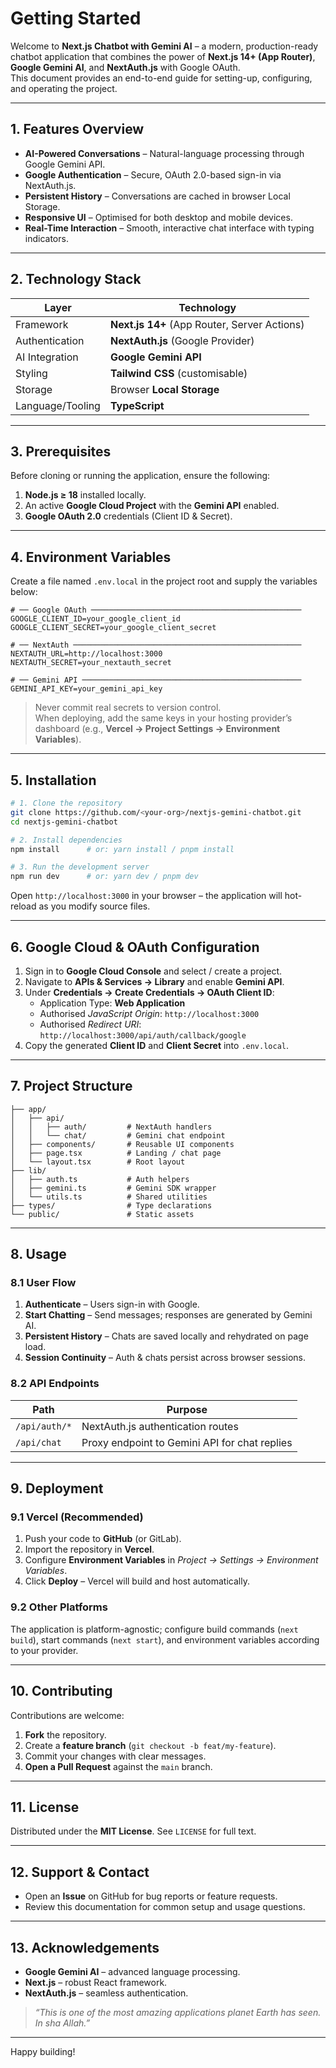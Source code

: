 # Getting Started

Welcome to **Next.js Chatbot with Gemini AI** – a modern, production-ready chatbot application that combines the power of **Next.js 14+ (App Router)**, **Google Gemini AI**, and **NextAuth.js** with Google OAuth.  
This document provides an end-to-end guide for setting-up, configuring, and operating the project.

---

## 1. Features Overview

- **AI-Powered Conversations** – Natural-language processing through Google Gemini API.  
- **Google Authentication** – Secure, OAuth 2.0-based sign-in via NextAuth.js.  
- **Persistent History** – Conversations are cached in browser Local Storage.  
- **Responsive UI** – Optimised for both desktop and mobile devices.  
- **Real-Time Interaction** – Smooth, interactive chat interface with typing indicators.  

---

## 2. Technology Stack

| Layer              | Technology                                   |
| ------------------ | -------------------------------------------- |
| Framework          | **Next.js 14+** (App Router, Server Actions) |
| Authentication     | **NextAuth.js** (Google Provider)            |
| AI Integration     | **Google Gemini API**                        |
| Styling            | **Tailwind CSS** (customisable)              |
| Storage            | Browser **Local Storage**                    |
| Language/Tooling   | **TypeScript**                               |

---

## 3. Prerequisites

Before cloning or running the application, ensure the following:

1. **Node.js ≥ 18** installed locally.  
2. An active **Google Cloud Project** with the **Gemini API** enabled.  
3. **Google OAuth 2.0** credentials (Client ID & Secret).  

---

## 4. Environment Variables

Create a file named `.env.local` in the project root and supply the variables below:

```env
# ── Google OAuth ───────────────────────────────────────────────
GOOGLE_CLIENT_ID=your_google_client_id
GOOGLE_CLIENT_SECRET=your_google_client_secret

# ── NextAuth ───────────────────────────────────────────────────
NEXTAUTH_URL=http://localhost:3000
NEXTAUTH_SECRET=your_nextauth_secret

# ── Gemini API ─────────────────────────────────────────────────
GEMINI_API_KEY=your_gemini_api_key
```

> Never commit real secrets to version control.  
> When deploying, add the same keys in your hosting provider’s dashboard (e.g., **Vercel → Project Settings → Environment Variables**).

---

## 5. Installation

```bash
# 1. Clone the repository
git clone https://github.com/<your-org>/nextjs-gemini-chatbot.git
cd nextjs-gemini-chatbot

# 2. Install dependencies
npm install      # or: yarn install / pnpm install

# 3. Run the development server
npm run dev      # or: yarn dev / pnpm dev
```

Open `http://localhost:3000` in your browser – the application will hot-reload as you modify source files.

---

## 6. Google Cloud & OAuth Configuration

1. Sign in to **Google Cloud Console** and select / create a project.  
2. Navigate to **APIs & Services → Library** and enable **Gemini API**.  
3. Under **Credentials → Create Credentials → OAuth Client ID**:  
   - Application Type: **Web Application**  
   - Authorised *JavaScript Origin*: `http://localhost:3000`  
   - Authorised *Redirect URI*: `http://localhost:3000/api/auth/callback/google`  
4. Copy the generated **Client ID** and **Client Secret** into `.env.local`.

---

## 7. Project Structure

```
├── app/
│   ├── api/
│   │   ├── auth/         # NextAuth handlers
│   │   └── chat/         # Gemini chat endpoint
│   ├── components/       # Reusable UI components
│   ├── page.tsx          # Landing / chat page
│   └── layout.tsx        # Root layout
├── lib/
│   ├── auth.ts           # Auth helpers
│   ├── gemini.ts         # Gemini SDK wrapper
│   └── utils.ts          # Shared utilities
├── types/                # Type declarations
└── public/               # Static assets
```

---

## 8. Usage

### 8.1 User Flow

1. **Authenticate** – Users sign-in with Google.  
2. **Start Chatting** – Send messages; responses are generated by Gemini AI.  
3. **Persistent History** – Chats are saved locally and rehydrated on page load.  
4. **Session Continuity** – Auth & chats persist across browser sessions.

### 8.2 API Endpoints

| Path              | Purpose                                       |
| ----------------- | --------------------------------------------- |
| `/api/auth/*`     | NextAuth.js authentication routes             |
| `/api/chat`       | Proxy endpoint to Gemini API for chat replies |

---

## 9. Deployment

### 9.1 Vercel (Recommended)

1. Push your code to **GitHub** (or GitLab).  
2. Import the repository in **Vercel**.  
3. Configure **Environment Variables** in *Project → Settings → Environment Variables*.  
4. Click **Deploy** – Vercel will build and host automatically.

### 9.2 Other Platforms

The application is platform-agnostic; configure build commands (`next build`), start commands (`next start`), and environment variables according to your provider.

---

## 10. Contributing

Contributions are welcome:

1. **Fork** the repository.  
2. Create a **feature branch** (`git checkout -b feat/my-feature`).  
3. Commit your changes with clear messages.  
4. **Open a Pull Request** against the `main` branch.

---

## 11. License

Distributed under the **MIT License**. See `LICENSE` for full text.

---

## 12. Support & Contact

- Open an **Issue** on GitHub for bug reports or feature requests.  
- Review this documentation for common setup and usage questions.

---

## 13. Acknowledgements

- **Google Gemini AI** – advanced language processing.  
- **Next.js** – robust React framework.  
- **NextAuth.js** – seamless authentication.  

> *“This is one of the most amazing applications planet Earth has seen. In sha Allah.”*

---

Happy building!
